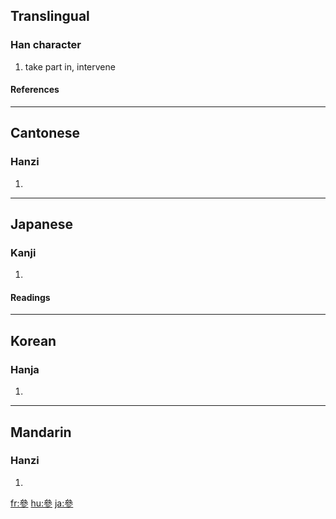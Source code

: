 {{see|参|參}}

==Translingual==
===Han character===
{{Han char|rn=28|rad=厶|as=09|sn=11|four=2320<sub>2</sub>|canj=戈戈戈竹 (IIIH)}}
# take part in, intervene
====References====
{{Han ref|kx=0164.280|dkj=03098|dj=0372.280|hdz=10387.230|uh=53C3|ud=21443|bh=B0D1|bd=45265}}
----
==Cantonese==
===Hanzi===
{{yue-hanzi|jyut=|y=chaam1}}
# {{defn|Cantonese}}
----
==Japanese==
===Kanji===
{{ja-kanji|grade=|rs=厶09}}
# {{defn|Japanese}} 
====Readings====
{{ja-readings|on=[[さん]] (san)|kun=[[まいる]] (mairu)}}
----
==Korean==
===Hanja===
{{ko-hanja|hangeul=[[참]], [[삼]]|rv=cham, sam|mr=ch'am, sam}}
# {{defn|Korean}}
----
==Mandarin==
===Hanzi===
{{cmn-hanzi|sim=参|pin=[[cān]] ([[can1]]), [[cēn]] ([[cen1]]), [[dēn]] ([[den1]]), [[sān]] ([[san1]]), [[sǎn]] ([[san3]]), [[shēn]] ([[shen1]])|wg=ts'an<sup>1</sup>, ts'en<sup>1</sup>, *<sup>1</sup>, san<sup>1</sup>, <sup>3</sup>, shen<sup>1</sup>}}
# {{defn|Mandarin}}

[[fr:參]]
[[hu:參]]
[[ja:參]]